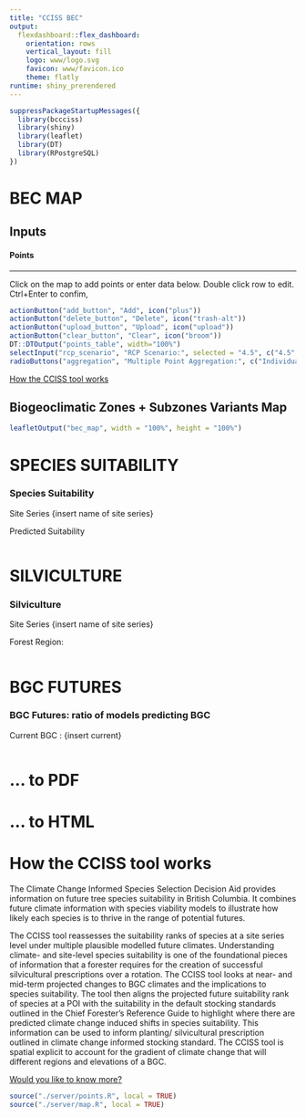 ```yaml
---
title: "CCISS BEC"
output: 
  flexdashboard::flex_dashboard:
    orientation: rows
    vertical_layout: fill
    logo: www/logo.svg
    favicon: www/favicon.ico
    theme: flatly
runtime: shiny_prerendered
---
```


```r
suppressPackageStartupMessages({
  library(bccciss)
  library(shiny)
  library(leaflet)
  library(DT)
  library(RPostgreSQL)
})

```


BEC MAP
=====================================  

Inputs {.sidebar data-width=500}
-------------------------------------

#### Points
<hr>  
Click on the map to add points or enter data below. Double click row to edit. Ctrl+Enter to confim,

```r
actionButton("add_button", "Add", icon("plus"))
actionButton("delete_button", "Delete", icon("trash-alt"))
actionButton("upload_button", "Upload", icon("upload"))
actionButton("clear_button", "Clear", icon("broom"))
DT::DTOutput("points_table", width="100%")
selectInput("rcp_scenario", "RCP Scenario:", selected = "4.5", c("4.5" = "rcp45", "8.5" = "rcp85"), multiple = TRUE, width = 150)
radioButtons("aggregation", "Multiple Point Aggregation:", c("Individual" = FALSE, "Averaged by BGC Zone" = TRUE), inline = TRUE)
```

[How the CCISS tool works](./#section-how-the-cciss-tool-works)

Biogeoclimatic Zones + Subzones Variants Map
-------------------------------------
```r
leafletOutput("bec_map", width = "100%", height = "100%")

```

SPECIES SUITABILITY
=====================================     

### Species Suitability

Site Series
{insert name of site series}

Predicted Suitability

```r
```
   
SILVICULTURE
=====================================     

### Silviculture

Site Series
{insert name of site series}

Forest Region:
    
```r
```


BGC FUTURES
=====================================     

### BGC Futures: ratio of models predicting BGC

Current BGC : {insert current}
 
```r
```

... to PDF {data-navmenu="EXPORT" .navbar-right}
=====================================

... to HTML {data-navmenu="EXPORT" .navbar-right}
=====================================

How the CCISS tool works {data-navmenu="ABOUT"} 
=====================================

The Climate Change Informed Species Selection Decision Aid provides information on future tree species suitability in British Columbia. It combines future climate information with species viability models to illustrate how likely each species is to thrive in the range of potential futures.  

The CCISS tool reassesses the suitability ranks of species at a site series level under multiple plausible modelled future climates. Understanding climate- and site-level species suitability is one of the foundational pieces of information that a forester requires for the creation of successful silvicultural prescriptions over a rotation. The CCISS tool looks at near- and mid-term projected changes to BGC climates and the implications to species suitability. The tool then aligns the projected future suitability rank of species at a POI with the suitability in the default stocking standards outlined in the Chief Forester’s Reference Guide to highlight where there are predicted climate change induced shifts in species suitability. This information can be used to inform planting/ silvicultural prescription outlined in climate change informed stocking standard. The CCISS tool is spatial explicit to account for the gradient of climate change that will different regions and elevations of a BGC.  
  
[Would you like to know more?](https://www.for.gov.bc.ca/ftp/HRE/external/!publish/CCISS/CCISS_in_Stocking%20Standards.pdf)


```r
source("./server/points.R", local = TRUE)
source("./server/map.R", local = TRUE)

```
